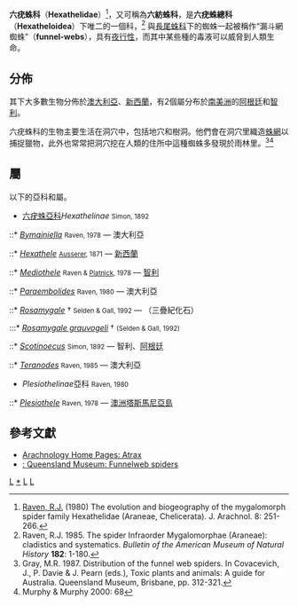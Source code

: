 {{Automatic Taxobox
| taxon = Hexathelidae
| authority = [[Eugène_Simon|Simon]], 1892
| image = Female Banded tunnelweb spider (Hexathele hochstetteri) - (2).jpg
| image_caption = 雌性''[[Hexathele_hochstetteri|Hexathele hochstetteri]]''
| diversity_link = 六疣蛛科下的種
| diversity = 6屬，45種
| subdivision_ranks = 屬
| subdivision = 見文內
}}

'''六疣蛛科'''（'''Hexathelidae'''）<ref>[[Robert_Raven|Raven, R.J.]] (1980) The evolution and biogeography of the mygalomorph spider family Hexathelidae (Araneae, Chelicerata). J. Arachnol. 8: 251-266.</ref>，又可稱為'''六紡蛛科'''，是'''六疣蛛總科'''（'''Hexatheloidea'''）下唯二的一個科，<ref>Raven, R.J. 1985. The spider Infraorder Mygalomorphae (Araneae): cladistics and systematics. ''Bulletin of the American Museum of Natural History'' '''182''': 1-180.</ref> 與[[長尾蛛科|長尾蛛科]]下的蜘蛛一起被稱作“漏斗網蜘蛛”（'''funnel-webs'''），具有[[夜行性|夜行性]]，而其中某些種的毒液可以威脅到人類生命。


==分佈==
其下大多數生物分佈於[[澳大利亞|澳大利亞]]、[[新西蘭|新西蘭]]，有2個屬分布於[[南美洲|南美洲]]的[[阿根廷|阿根廷]]和[[智利|智利]]。

六疣蛛科的生物主要生活在洞穴中，包括地穴和樹洞。他們會在洞穴里織造[[蛛網|蛛網]]以捕捉獵物，此外也常常把洞穴挖在人類的住所中這種蜘蛛多發現於雨林里。<ref>Gray, M.R. 1987. Distribution of the funnel web spiders.  In Covacevich, J., P. Davie & J. Pearn (eds.), Toxic plants and animals: A guide for Australia.  Queensland Museum, Brisbane, pp. 312-321.</ref><ref>Murphy & Murphy 2000: 68</ref>

==屬==
以下的亞科和屬。

* [[六疣蛛亞科|六疣蛛亞科]]''Hexathelinae'' <small>Simon, 1892</small>
::* ''[[Bymainiella|Bymainiella]]'' <small>Raven, 1978</small> — 澳大利亞
::* ''[[Hexathele|Hexathele]]'' <small>[[Anton_Ausserer|Ausserer]], 1871</small> — [[新西蘭|新西蘭]]
::* ''[[Mediothele|Mediothele]]'' <small>Raven & [[Norman_I._Platnick|Platnick]], 1978</small> — [[智利|智利]]
::* ''[[Paraembolides|Paraembolides]]'' <small>Raven, 1980</small> — 澳大利亞
::* ''[[Rosamygale|Rosamygale]]'' † <small>Selden & Gall, 1992</small> — （三疊紀化石）
:::* ''[[Rosamygale_grauvogeli|Rosamygale grauvogeli]]'' † <small>(Selden & Gall, 1992)</small>
::* ''[[Scotinoecus|Scotinoecus]]'' <small>Simon, 1892</small> — 智利、[[阿根廷|阿根廷]]
::* ''[[Teranodes|Teranodes]]'' <small>Raven, 1985</small> — 澳大利亞
* ''Plesiothelinae''亞科 <small>Raven, 1980</small>
::* ''[[Plesiothele|Plesiothele]]'' <small>Raven, 1978</small> — [[澳洲|澳洲]][[塔斯馬尼亞島|塔斯馬尼亞島]]

==參考文獻==
{{Commonscat|Hexathelidae|六疣蛛科}}
* [https://web.archive.org/web/20060415075002/http://www.arachnology.org/Arachnology/Pages/Atrax.html Arachnology Home Pages: Atrax]
* [http://www.qm.qld.gov.au/Find+out+about/Animals+of+Queensland/Spiders/Primitive+Spiders+Infraorder+Mygalomorphae/Funnelweb+spiders/ : Queensland Museum: Funnelweb spiders]{{Wayback|url=http://www.qm.qld.gov.au/Find+out+about/Animals+of+Queensland/Spiders/Primitive+Spiders+Infraorder+Mygalomorphae/Funnelweb+spiders/ |date=20110822142032 }}

{{taxonbar}}
[[Category:_1892年描述的分类群|L]]
[[Category:六疣蛛科|*]]
[[Category:有毒蜘蛛|L]]
[[Category:蜘蛛目|L]]